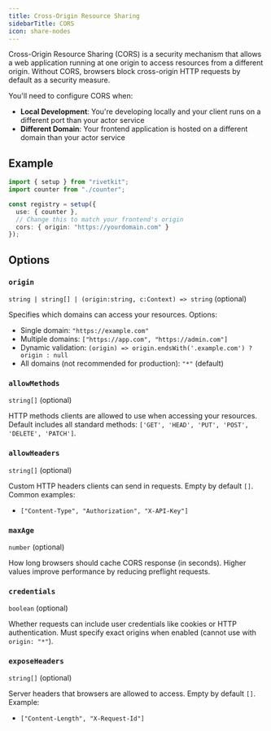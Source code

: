 ```yaml
---
title: Cross-Origin Resource Sharing
sidebarTitle: CORS
icon: share-nodes
---
```


Cross-Origin Resource Sharing (CORS) is a security mechanism that allows a web application running at one origin to access resources from a different origin. Without CORS, browsers block cross-origin HTTP requests by default as a security measure.

You'll need to configure CORS when:

- **Local Development**: You're developing locally and your client runs on a different port than your actor service
- **Different Domain**: Your frontend application is hosted on a different domain than your actor service

## Example

```ts
import { setup } from "rivetkit";
import counter from "./counter";

const registry = setup({
  use: { counter },
  // Change this to match your frontend's origin
  cors: { origin: "https://yourdomain.com" }
});
```

## Options

### `origin`

`string | string[] | (origin:string, c:Context) => string` (optional)

Specifies which domains can access your resources. Options:
- Single domain: `"https://example.com"`
- Multiple domains: `["https://app.com", "https://admin.com"]`
- Dynamic validation: `(origin) => origin.endsWith('.example.com') ? origin : null`
- All domains (not recommended for production): `"*"` (default)

### `allowMethods`

`string[]` (optional)

HTTP methods clients are allowed to use when accessing your resources. Default includes all standard methods: `['GET', 'HEAD', 'PUT', 'POST', 'DELETE', 'PATCH']`.

### `allowHeaders`

`string[]` (optional)

Custom HTTP headers clients can send in requests. Empty by default `[]`. Common examples:
- `["Content-Type", "Authorization", "X-API-Key"]`

### `maxAge`

`number` (optional)

How long browsers should cache CORS response (in seconds). Higher values improve performance by reducing preflight requests.

### `credentials`

`boolean` (optional)

Whether requests can include user credentials like cookies or HTTP authentication. Must specify exact origins when enabled (cannot use with `origin: "*"`).

### `exposeHeaders`

`string[]` (optional)

Server headers that browsers are allowed to access. Empty by default `[]`. Example:
- `["Content-Length", "X-Request-Id"]`

